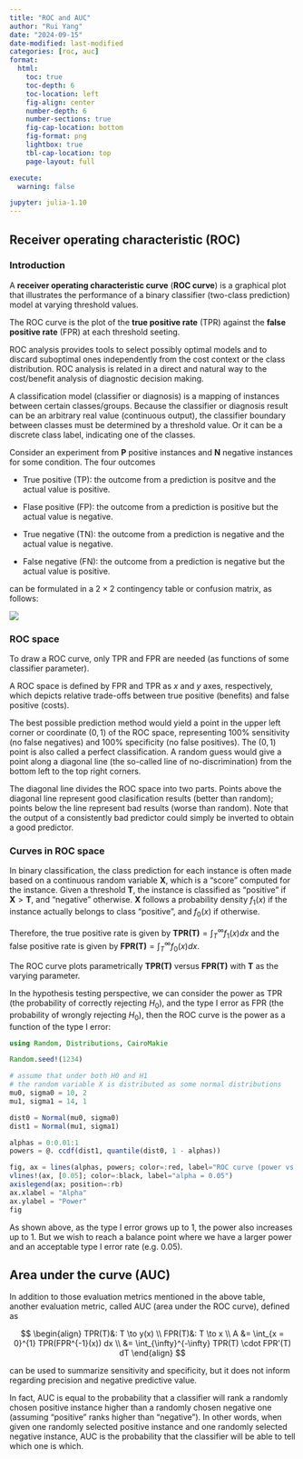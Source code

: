 ```yaml
---
title: "ROC and AUC"
author: "Rui Yang"
date: "2024-09-15"
date-modified: last-modified
categories: [roc, auc]
format:
  html:
    toc: true
    toc-depth: 6
    toc-location: left
    fig-align: center
    number-depth: 6
    number-sections: true
    fig-cap-location: bottom
    fig-format: png
    lightbox: true
    tbl-cap-location: top
    page-layout: full

execute:
  warning: false

jupyter: julia-1.10
---
```


## Receiver operating characteristic (ROC)

### Introduction

A **receiver operating characteristic curve** (**ROC curve**) is a graphical plot that illustrates the performance of a binary classifier (two-class prediction) model at varying threshold values.

The ROC curve is the plot of the **true positive rate** (TPR) against the **false positive rate** (FPR) at each threshold seeting.

ROC analysis provides tools to select possibly optimal models and to discard suboptimal ones independently from the cost context or the class distribution. ROC analysis is related in a direct and natural way to the cost/benefit analysis of diagnostic decision making.

A classification model (classifier or diagnosis) is a mapping of instances between certain classes/groups. Because the classifier or diagnosis result can be an arbitrary real value (continuous output), the classifier boundary between classes must be determined by a threshold value. Or it can be a discrete class label, indicating one of the classes.

Consider an experiment from $\mathbf{P}$ positive instances and $\mathbf{N}$ negative instances for some condition. The four outcomes

* True positive (TP): the outcome from a prediction is positve and the actual value is positive.

* Flase positive (FP): the outcome from a prediction is positive but the actual value is negative.

* True negative (TN): the outcome from a prediction is negative and the actual value is negative.

* False negative (FN): the outcome from a prediction is negative but the actual value is positive.

can be formulated in a $2 \times 2$ contingency table or confusion matrix, as follows:

![](./figures/20240917-151245743_3c60d20b-7b99-49bb-931c-94f9d630d992.png){.lightbox fig-alt="Click to see a larger version of the image" fig-align="center"}

### ROC space

To draw a ROC curve, only TPR and FPR are needed (as functions of some classifier parameter).

A ROC space is defined by FPR and TPR as $x$ and $y$ axes, respectively, which depicts relative trade-offs between true positive (benefits) and false positive (costs).

The best possible prediction method would yield a point in the upper left corner or coordinate $(0, 1)$ of the ROC space, representing $100\%$ sensitivity (no false negatives) and $100\%$ specificity (no false positives). The $(0, 1)$ point is also called a perfect classification. A random guess would give a point along a diagonal line (the so-called line of no-discrimination) from the bottom left to the top right corners.

The diagonal line divides the ROC space into two parts. Points above the diagonal line represent good clasification results (better than random); points below the line represent bad results (worse than random). Note that the output of a consistently bad predictor could simply be inverted to obtain a good predictor.

### Curves in ROC space

In binary classification, the class prediction for each instance is often made based on a continuous random variable $\mathbf{X}$, which is a "score" computed for the instance. Given a threshold $\mathbf{T}$, the instance is classified as "positive" if $\mathbf{X} > \mathbf{T}$, and "negative" otherwise. $\mathbf{X}$ follows a probability density $f_1(x)$ if the instance actually belongs to class "positive", and $f_0(x)$ if otherwise.

Therefore, the true positive rate is given by $\mathbf{TPR(T)} = \int_{T}^{\infty} f_1(x) dx$ and the false positive rate is given by $\mathbf{FPR(T)} = \int_{T}^{\infty} f_0(x) dx$.

The ROC curve plots parametrically $\mathbf{TPR(T)}$ versus $\mathbf{FPR(T)}$ with $\mathbf{T}$ as the varying parameter.

In the hypothesis testing perspective, we can consider the power as TPR (the probability of correctly rejecting $H_0$), and the type I error as FPR (the probability of wrongly rejecting $H_0$), then the ROC curve is the power as a function of the type I error:

```julia
using Random, Distributions, CairoMakie

Random.seed!(1234)

# assume that under both H0 and H1
# the random variable X is distributed as some normal distributions
mu0, sigma0 = 10, 2
mu1, sigma1 = 14, 1

dist0 = Normal(mu0, sigma0)
dist1 = Normal(mu1, sigma1)

alphas = 0:0.01:1
powers = @. ccdf(dist1, quantile(dist0, 1 - alphas))

fig, ax = lines(alphas, powers; color=:red, label="ROC curve (power vs. alpha)")
vlines!(ax, [0.05]; color=:black, label="alpha = 0.05")
axislegend(ax; position=:rb)
ax.xlabel = "Alpha"
ax.ylabel = "Power"
fig
```

As shown above, as the type I error grows up to $1$, the power also increases up to $1$. But we wish to reach a balance point where we have a larger power and an acceptable type I error rate (e.g. $0.05$).

## Area under the curve (AUC)

In addition to those evaluation metrics mentioned in the above table, another evaluation metric, called AUC (area under the ROC curve), defined as

$$
\begin{align}
TPR(T)&: T \to y(x) \\
FPR(T)&: T \to x \\
A &= \int_{x = 0}^{1} TPR(FPR^{-1}(x)) dx \\
&= \int_{\infty}^{-\infty} TPR(T) \cdot FPR'(T) dT
\end{align}
$$

can be used to summarize sensitivity and specificity, but it does not inform regarding precision and negative predictive value.

In fact, AUC is equal to the probability that a classifier will rank a randomly chosen positive instance higher than a randomly chosen negative one (assuming "positive" ranks higher than "negative"). In other words, when given one randomly selected positive instance and one randomly selected negative instance, AUC is the probability that the classifier will be able to tell which one is which.
